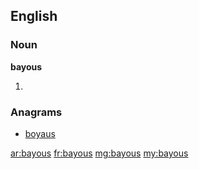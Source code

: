 ==English==

===Noun===
'''bayous'''
# {{plural of|bayou}}

===Anagrams===
* [[boyaus#English|boyaus]]

[[ar:bayous]]
[[fr:bayous]]
[[mg:bayous]]
[[my:bayous]]